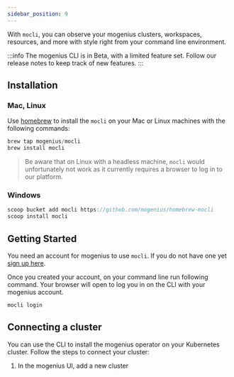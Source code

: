 ```yaml
---
sidebar_position: 9
---
```


With `mocli`, you can observe your mogenius clusters, workspaces, resources, and more with style right from your command line environment.

:::info
The mogenius CLI is in Beta, with a limited feature set. Follow our release notes to keep track of new features.
:::

## Installation

### Mac, Linux

Use [homebrew](https://brew.sh) to install the `mocli` on your Mac or Linux machines with the following commands:

```jsx title="Install mocli"
brew tap mogenius/mocli
brew install mocli
```

> Be aware that on Linux with a headless machine, `mocli` would unfortunately not work as it currently requires a browser to log in to our platform.

### Windows

```jsx title="Install mocli"
scoop bucket add mocli https://github.com/mogenius/homebrew-mocli
scoop install mocli
```

## Getting Started

You need an account for mogenius to use `mocli`. If you do not have one yet [sign up here](https://app.mogenius.com).

Once you created your account, on your command line run following command. Your browser will open to log you in on the CLI with your mogenius account.

```jsx title="Launch the CLI"
mocli login
```

## Connecting a cluster

You can use the CLI to install the mogenius operator on your Kubernetes cluster. Follow the steps to connect your cluster:
1. In the mogenius UI, add a new cluster